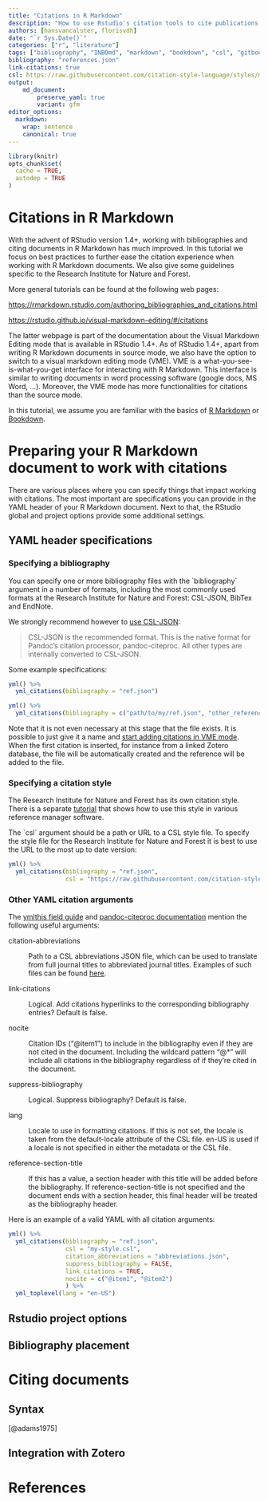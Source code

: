```yaml
---
title: "Citations in R Markdown"
description: "How to use Rstudio's citation tools to cite publications and create bibliographies"
authors: [hansvancalster, florisvdh]
date: "`r Sys.Date()`"
categories: ["r", "literature"]
tags: ["bibliography", "INBOmd", "markdown", "bookdown", "csl", "gitbook", "zotero", "pandoc", "reports", "rmarkdown", "rstudio", "visual markdown editing"]
bibliography: "references.json"
link-citations: true
csl: https://raw.githubusercontent.com/citation-style-language/styles/master/research-institute-for-nature-and-forest.csl
output: 
    md_document:
        preserve_yaml: true
        variant: gfm
editor_options:
  markdown:
    wrap: sentence
    canonical: true
---
```


```r
library(knitr)
opts_chunk$set(
  cache = TRUE,
  autodep = TRUE
)
```

# Citations in R Markdown

With the advent of RStudio version 1.4+, working with bibliographies and citing documents in R Markdown has much improved.
In this tutorial we focus on best practices to further ease the citation experience when working with R Markdown documents.
We also give some guidelines specific to the Research Institute for Nature and Forest.

More general tutorials can be found at the following web pages:

<https://rmarkdown.rstudio.com/authoring_bibliographies_and_citations.html>

<https://rstudio.github.io/visual-markdown-editing/#/citations>

The latter webpage is part of the documentation about the Visual Markdown Editing mode that is available in RStudio 1.4+.
As of RStudio 1.4+, apart from writing R Markdown documents in source mode, we also have the option to switch to a visual markdown editing mode (VME).
VME is a what-you-see-is-what-you-get interface for interacting with R Markdown.
This interface is similar to writing documents in word processing software (google docs, MS Word, ...).
Moreover, the VME mode has more functionalities for citations than the source mode.

In this tutorial, we assume you are familiar with the basics of [R Markdown](https://bookdown.org/yihui/rmarkdown/) or [Bookdown](https://bookdown.org/yihui/bookdown/).

# Preparing your R Markdown document to work with citations

There are various places where you can specify things that impact working with citations.
The most important are specifications you can provide in the YAML header of your R Markdown document.
Next to that, the RStudio global and project options provide some additional settings.

## YAML header specifications

### Specifying a bibliography

You can specify one or more bibliography files with the \`bibliography\` argument in a number of formats, including the most commonly used formats at the Research Institute for Nature and Forest: CSL-JSON, BibTex and EndNote.

We strongly recommend however to [use CSL-JSON](https://rmarkdown.rstudio.com/authoring_bibliographies_and_citations.html):

> CSL-JSON is the recommended format.
> This is the native format for Pandoc's citation processor, pandoc-citeproc.
> All other types are internally converted to CSL-JSON.

Some example specifications:

```r
yml() %>% 
  yml_citations(bibliography = "ref.json")
```

```r
yml() %>% 
  yml_citations(bibliography = c("path/to/my/ref.json", "other_references_from_endnote.ens"))
```

Note that it is not even necessary at this stage that the file exists.
It is possible to just give it a name and [start adding citations in VME mode](#citing-documents).
When the first citation is inserted, for instance from a linked Zotero database, the file will be automatically created and the reference will be added to the file.

### Specifying a citation style

The Research Institute for Nature and Forest has its own citation style.
There is a separate [tutorial](%5B%3Chttps://inbo.github.io/tutorials/tutorials/style_inbo_bibliography/%3E%5D(https://inbo.github.io/tutorials/tutorials/style_inbo_bibliography/)%7B.uri%7D) that shows how to use this style in various reference manager software.

The \`csl\` argument should be a path or URL to a CSL style file.
To specify the style file for the Research Institute for Nature and Forest it is best to use the URL to the most up to date version:

```r
yml() %>% 
  yml_citations(bibliography = "ref.json",
                csl = "https://raw.githubusercontent.com/citation-style-language/styles/master/research-institute-for-nature-and-forest.csl")
```

### Other YAML citation arguments

The [ymlthis field guide](https://ymlthis.r-lib.org/articles/yaml-fieldguide.html#citations-1) and [pandoc-citeproc documentation](http://manpages.ubuntu.com/manpages/xenial/man1/pandoc-citeproc.1.html) mention the following useful arguments:

citation-abbreviations

:   Path to a CSL abbreviations JSON file, which can be used to translate from full journal titles to abbreviated journal titles.
    Examples of such files can be found [here](https://github.com/citation-style-language/abbreviations).

link-citations

:   Logical.
    Add citations hyperlinks to the corresponding bibliography entries?
    Default is false.

nocite

:   Citation IDs ("@item1") to include in the bibliography even if they are not cited in the document.
    Including the wildcard pattern "@*" will include all citations in the bibliography regardless of if they're cited in the document.

suppress-bibliography

:   Logical.
    Suppress bibliography?
    Default is false.

lang

:   Locale to use in formatting citations.
    If this is not set, the locale is taken from the default-locale attribute of the CSL file.
    en-US is used if a locale is not specified in either the metadata or the CSL file.

reference-section-title

:   If this has a value, a section header with this title will be added before the bibliography.
    If reference-section-title is not specified and the document ends with a section header, this final header will be treated as the bibliography header.

Here is an example of a valid YAML with all citation arguments:

```r
yml() %>% 
  yml_citations(bibliography = "ref.json", 
                csl = "my-style.csl", 
                citation_abbreviations = "abbreviations.json",
                suppress_bibliography = FALSE, 
                link_citations = TRUE,
                nocite = c("@item1", "@item2")
                ) %>%
  yml_toplevel(lang = "en-US")
```

## Rstudio project options

## Bibliography placement

# Citing documents {#citing-documents}

## Syntax

[@adams1975]\

## Integration with Zotero

# References
